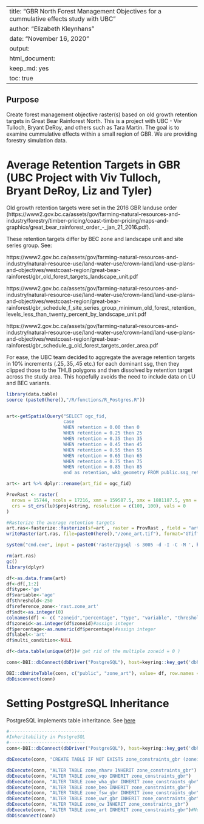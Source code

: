 <!--
Copyright 2018 Province of British Columbia
 
Licensed under the Apache License, Version 2.0 (the "License");
you may not use this file except in compliance with the License.
You may obtain a copy of the License at
 
http://www.apache.org/licenses/LICENSE-2.0
 
Unless required by applicable law or agreed to in writing, software distributed under the License is distributed on an "AS IS" BASIS,
WITHOUT WARRANTIES OR CONDITIONS OF ANY KIND, either express or implied.
See the License for the specific language governing permissions and limitations under the License.-->

---
title: "GBR North Forest Management Objectives for a cummulative effects study with UBC"
author: "Elizabeth Kleynhans"
date: "November 16, 2020"
output: 
  html_document: 
    keep_md: yes
    toc: true
---

## Purpose

Create forest management objective raster(s) based on old growth retention targets in Great Bear Rainforest North. This is a project with UBC - Viv Tulloch, Bryant DeRoy, and others such as Tara Martin. The goal is to examine cummulative effects within a small region of GBR. We are providing forestry simulation data.

# Average Retention Targets in GBR (UBC Project with Viv Tulloch, Bryant DeRoy, Liz and Tyler)

Old growth retention targets were set in the 2016 GBR landuse order (https://www2.gov.bc.ca/assets/gov/farming-natural-resources-and-industry/forestry/timber-pricing/coast-timber-pricing/maps-and-graphics/great_bear_rainforest_order_-_jan_21_2016.pdf). 

These retention targets differ by BEC zone and landscape unit and site series group. See:

https://www2.gov.bc.ca/assets/gov/farming-natural-resources-and-industry/natural-resource-use/land-water-use/crown-land/land-use-plans-and-objectives/westcoast-region/great-bear-rainforest/gbr_old_forest_targets_landscape_unit.pdf

https://www2.gov.bc.ca/assets/gov/farming-natural-resources-and-industry/natural-resource-use/land-water-use/crown-land/land-use-plans-and-objectives/westcoast-region/great-bear-rainforest/gbr_schedule_f_site_series_group_minimum_old_forest_retention_levels_less_than_twenty_percent_by_landscape_unit.pdf

https://www2.gov.bc.ca/assets/gov/farming-natural-resources-and-industry/natural-resource-use/land-water-use/crown-land/land-use-plans-and-objectives/westcoast-region/great-bear-rainforest/gbr_schedule_g_old_forest_targets_order_area.pdf

For ease, the UBC team decided to aggregate the average retention targets in 10% increments (.25,.35,.45 etc.) for each dominant ssg, then they clipped those to the THLB polygons and then dissolved by retention target across the study area. This hopefully avoids the need to include data on LU and BEC variants. 


```r
library(data.table)
source (paste0(here(),"/R/functions/R_Postgres.R"))


art<-getSpatialQuery("SELECT ogc_fid, 
                     case
                     WHEN retention = 0.00 then 0
                     WHEN retention = 0.25 then 25
                     WHEN retention = 0.35 then 35
                     WHEN retention = 0.45 then 45
                     WHEN retention = 0.55 then 55
                     WHEN retention = 0.65 then 65
                     WHEN retention = 0.75 then 75
                     WHEN retention = 0.85 then 85
                     end as retention, wkb_geometry FROM public.ssg_retention_thlb_dslv")

art<- art %>% dplyr::rename(art_fid = ogc_fid)

ProvRast <- raster(
  nrows = 15744, ncols = 17216, xmn = 159587.5, xmx = 1881187.5, ymn = 173787.5, ymx = 1748187.5, 
  crs = st_crs(lu)$proj4string, resolution = c(100, 100), vals = 0
)

#Rasterize the average retention targets
art.ras<-fasterize::fasterize(sf=art , raster = ProvRast , field = "art_fid")
writeRaster(art.ras, file=paste0(here(),"/zone_art.tif"), format="GTiff", overwrite=TRUE)

system("cmd.exe", input = paste0('raster2pgsql -s 3005 -d -I -C -M ', here(), '/zone_art.tif -t 100x100 rast.zone_cond_art |  psql postgres://', keyring::key_get('dbuser', keyring = 'postgreSQL'), ':', keyring::key_get('dbpass', keyring = 'postgreSQL'), '@', keyring::key_get('dbhost', keyring = 'postgreSQL'), ':5432/clus'), show.output.on.console = FALSE, invisible = TRUE)

rm(art.ras)
gc()
library(dplyr)

df<-as.data.frame(art)
df<-df[,1:2]
df$type<-'ge'
df$variable<-'age'
df$threshold<-250
df$reference_zone<-'rast.zone_art'
df$ndt<-as.integer(0)
colnames(df) <- c( "zoneid","percentage", "type", "variable", "threshold", "reference_zone", "ndt") # the vqo column gets labeled as percentage
df$zoneid<-as.integer(df$zoneid)#assign integer
df$percentage<-as.numeric(df$percentage)#assign integer
df$label<-'art'
df$multi_condition<-NULL

df<-data.table(unique(df))# get rid of the multiple zoneid = 0 )

conn<-DBI::dbConnect(dbDriver("PostgreSQL"), host=keyring::key_get('dbhost', keyring = 'postgreSQL'), dbname = keyring::key_get('dbname', keyring = 'postgreSQL'), port='5432' ,user=keyring::key_get('dbuser', keyring = 'postgreSQL') ,password= keyring::key_get('dbpass', keyring = 'postgreSQL'))

DBI::dbWriteTable(conn, c("public", "zone_art"), value= df, row.names = FALSE, overwrite = TRUE) 
dbDisconnect(conn)
```


# Setting PostgreSQL Inheritance
PostgreSQL implements table inheritance. See [here]("https://www.postgresql.org/docs/9.5/ddl-inherit.html")

```r
#----------------------------
#Inheritability in PostgreSQL
#----------------------------
conn<-DBI::dbConnect(dbDriver("PostgreSQL"), host=keyring::key_get('dbhost', keyring = 'postgreSQL'), dbname = keyring::key_get('dbname', keyring = 'postgreSQL'), port='5432' ,user=keyring::key_get('dbuser', keyring = 'postgreSQL') ,password= keyring::key_get('dbpass', keyring = 'postgreSQL'))

dbExecute(conn, "CREATE TABLE IF NOT EXISTS zone_constraints_gbr (zoneid integer, reference_zone text, ndt integer, variable text, threshold double precision, type text, percentage double precision)")

dbExecute(conn, "ALTER TABLE zone_nharv INHERIT zone_constraints_gbr")
dbExecute(conn, "ALTER TABLE zone_vqo INHERIT zone_constraints_gbr")
dbExecute(conn, "ALTER TABLE zone_wha_gbr INHERIT zone_constraints_gbr")
dbExecute(conn, "ALTER TABLE zone_beo INHERIT zone_constraints_gbr")
dbExecute(conn, "ALTER TABLE zone_fsw_gbr INHERIT zone_constraints_gbr")
dbExecute(conn, "ALTER TABLE zone_uwr_gbr INHERIT zone_constraints_gbr")
dbExecute(conn, "ALTER TABLE zone_cw INHERIT zone_constraints_gbr")
dbExecute(conn, "ALTER TABLE zone_art INHERIT zone_constraints_gbr")#Note from uwr_cond_harvest.rmd
dbDisconnect(conn)
```
